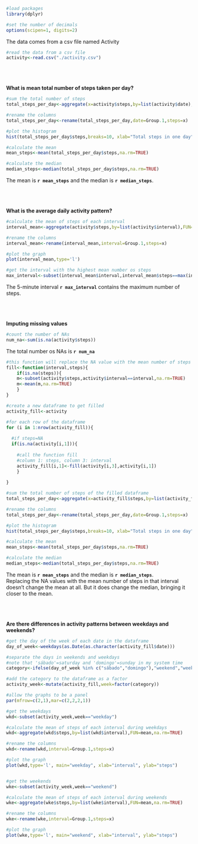 
```r
#load packages
library(dplyr)

#set the number of decimals
options(scipen=1, digits=2)
```

The data comes from a csv file named Activity
```r
#read the data from a csv file
activity<-read.csv("./activity.csv")
```
<br/>
<br/>
<br/>
**What is mean total number of steps taken per day?**

```r
#sum the total number of steps
total_steps_per_day<-aggregate(x=activity$steps,by=list(activity$date),sum)

#rename the columns
total_steps_per_day<-rename(total_steps_per_day,date=Group.1,steps=x)

#plot the histogram
hist(total_steps_per_day$steps,breaks=10, xlab="Total steps in one day", main="")
```

```r
#calculate the mean
mean_steps<-mean(total_steps_per_day$steps,na.rm=TRUE)

#calculate the median
median_steps<-median(total_steps_per_day$steps,na.rm=TRUE)
```

The mean is **`r mean_steps`** and the median is **`r median_steps`**.  
  
<br/>
<br/>
<br/>
**What is the average daily activity pattern?**

```r
#calculate the mean of steps of each interval
interval_mean<-aggregate(activity$steps,by=list(activity$interval),FUN=mean,na.rm=TRUE)

#rename the columns
interval_mean<-rename(interval_mean,interval=Group.1,steps=x)

#plot the graph
plot(interval_mean,type='l')
```



```r
#get the interval with the highest mean number os steps
max_interval<-subset(interval_mean$interval,interval_mean$steps==max(interval_mean$steps))
```
The 5-minute interval **`r max_interval`** contains the maximum number of steps.

<br/>
<br/>
<br/>
**Imputing missing values**


```r
#count the number of NAs
num_na<-sum(is.na(activity$steps))
```
The total number os NAs is **`r num_na`**  


```r
#this function will replace the NA value with the mean number of steps in that interval
fill<-function(interval,steps){
    if(is.na(steps)){
    m<-subset(activity$steps,activity$interval==interval,na.rm=TRUE)
    m<-mean(m,na.rm=TRUE)
    }
}

#create a new dataframe to get filled
activity_fill<-activity

#for each row of the dataframe
for (i in 1:nrow(activity_fill)){
  
  #if steps=NA
  if(is.na(activity[i,1])){
    
    #call the function fill
    #column 1: steps, column 3: interval
    activity_fill[i,1]<-fill(activity[i,3],activity[i,1])
    }
  
}

#sum the total number of steps of the filled dataframe
total_steps_per_day<-aggregate(x=activity_fill$steps,by=list(activity_fill$date),sum)

#rename the columns
total_steps_per_day<-rename(total_steps_per_day,date=Group.1,steps=x)

#plot the histogram
hist(total_steps_per_day$steps,breaks=10, xlab="Total steps in one day", main="")

#calculate the mean
mean_steps<-mean(total_steps_per_day$steps,na.rm=TRUE)

#calculate the median
median_steps<-median(total_steps_per_day$steps,na.rm=TRUE)
```

The mean is **`r mean_steps`** and the median is **`r median_steps`**.  
Replacing the NA values with the mean number of steps in that interval doesn't change the mean at all. But it does change the median, bringing it closer to the mean.

<br/>
<br/>
<br/>
**Are there differences in activity patterns between weekdays and weekends?**


```r

#get the day of the week of each date in the dataframe
day_of_week<-weekdays(as.Date(as.character(activity_fill$date)))

#separate the days in weekends and weekdays
#note that 'sábado'=saturday and 'domingo'=sunday in my system time
category<-ifelse(day_of_week %in% c("sábado","domingo"),"weekend","weekday")

#add the category to the dataframe as a factor
activity_week<-mutate(activity_fill,week=factor(category))

#allow the graphs to be a panel
par(mfrow=c(2,1),mar=c(2,2,2,1))

#get the weekdays
wkd<-subset(activity_week,week=="weekday")

#calculate the mean of steps of each interval during weekdays
wkd<-aggregate(wkd$steps,by=list(wkd$interval),FUN=mean,na.rm=TRUE)

#rename the columns
wkd<-rename(wkd,interval=Group.1,steps=x)

#plot the graph
plot(wkd,type='l', main="weekday", xlab="interval", ylab="steps")


#get the weekends
wke<-subset(activity_week,week=="weekend")

#calculate the mean of steps of each interval during weekends
wke<-aggregate(wke$steps,by=list(wke$interval),FUN=mean,na.rm=TRUE)

#rename the columns
wke<-rename(wke,interval=Group.1,steps=x)

#plot the graph
plot(wke,type='l', main="weekend", xlab="interval", ylab="steps")

```